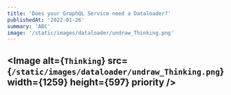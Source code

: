 ```yaml
---
title: 'Does your GraphQL Service need a Dataloader?'
publishedAt: '2022-01-26'
summary: 'ABC'
image: '/static/images/dataloader/undraw_Thinking.png'
---
```

<Image
  alt={`Thinking`}
  src={`/static/images/dataloader/undraw_Thinking.png`}
  width={1259}
  height={597}
  priority
/>
---